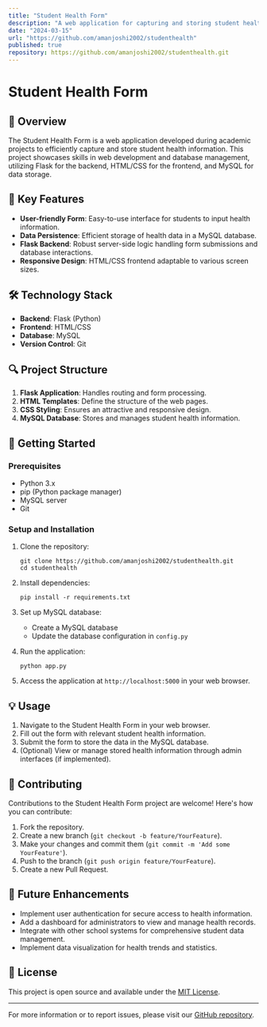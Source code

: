 ```yaml
---
title: "Student Health Form"
description: "A web application for capturing and storing student health information using Flask, HTML/CSS, and MySQL."
date: "2024-03-15"
url: "https://github.com/amanjoshi2002/studenthealth"
published: true
repository: https://github.com/amanjoshi2002/studenthealth.git
---
```


# Student Health Form

## 🏥 Overview

The Student Health Form is a web application developed during academic projects to efficiently capture and store student health information. This project showcases skills in web development and database management, utilizing Flask for the backend, HTML/CSS for the frontend, and MySQL for data storage.

## 🚀 Key Features

- **User-friendly Form**: Easy-to-use interface for students to input health information.
- **Data Persistence**: Efficient storage of health data in a MySQL database.
- **Flask Backend**: Robust server-side logic handling form submissions and database interactions.
- **Responsive Design**: HTML/CSS frontend adaptable to various screen sizes.

## 🛠️ Technology Stack

- **Backend**: Flask (Python)
- **Frontend**: HTML/CSS
- **Database**: MySQL
- **Version Control**: Git

## 🔍 Project Structure

1. **Flask Application**: Handles routing and form processing.
2. **HTML Templates**: Define the structure of the web pages.
3. **CSS Styling**: Ensures an attractive and responsive design.
4. **MySQL Database**: Stores and manages student health information.

## 🏁 Getting Started

### Prerequisites

- Python 3.x
- pip (Python package manager)
- MySQL server
- Git

### Setup and Installation

1. Clone the repository:
   ```
   git clone https://github.com/amanjoshi2002/studenthealth.git
   cd studenthealth
   ```

2. Install dependencies:
   ```
   pip install -r requirements.txt
   ```

3. Set up MySQL database:
   - Create a MySQL database
   - Update the database configuration in `config.py`

4. Run the application:
   ```
   python app.py
   ```

5. Access the application at `http://localhost:5000` in your web browser.

## 💡 Usage

1. Navigate to the Student Health Form in your web browser.
2. Fill out the form with relevant student health information.
3. Submit the form to store the data in the MySQL database.
4. (Optional) View or manage stored health information through admin interfaces (if implemented).

## 🤝 Contributing

Contributions to the Student Health Form project are welcome! Here's how you can contribute:

1. Fork the repository.
2. Create a new branch (`git checkout -b feature/YourFeature`).
3. Make your changes and commit them (`git commit -m 'Add some YourFeature'`).
4. Push to the branch (`git push origin feature/YourFeature`).
5. Create a new Pull Request.

## 🔮 Future Enhancements

- Implement user authentication for secure access to health information.
- Add a dashboard for administrators to view and manage health records.
- Integrate with other school systems for comprehensive student data management.
- Implement data visualization for health trends and statistics.

## 📄 License

This project is open source and available under the [MIT License](LICENSE).

---

For more information or to report issues, please visit our [GitHub repository](https://github.com/amanjoshi2002/studenthealth).